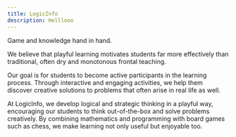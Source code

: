 ```yaml
---
title: LogicInfo
description: Helllooo
---
```


Game and knowledge hand in hand.

We believe that playful learning motivates students far more effectively than traditional, often dry and monotonous frontal teaching.

Our goal is for students to become active participants in the learning process. Through interactive and engaging activities, we help them discover creative solutions to problems that often arise in real life as well.

At LogicInfo, we develop logical and strategic thinking in a playful way, encouraging our students to think out-of-the-box and solve problems creatively. By combining mathematics and programming with board games such as chess, we make learning not only useful but enjoyable too.